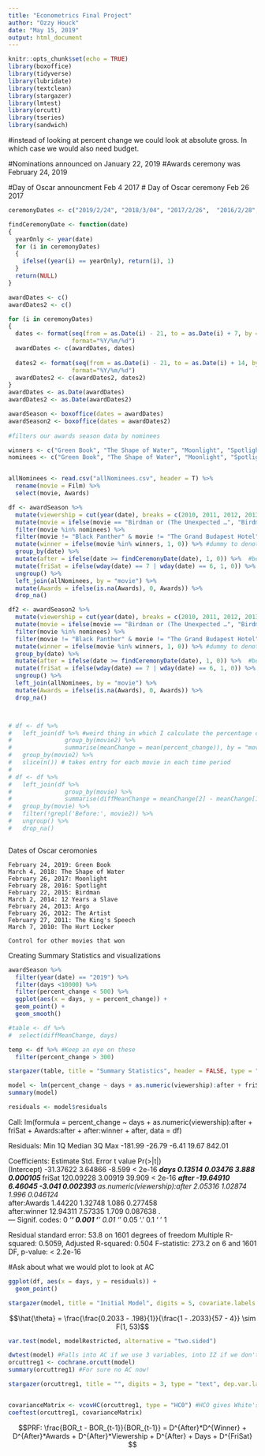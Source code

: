 ```yaml
---
title: "Econometrics Final Project"
author: "Ozzy Houck"
date: "May 15, 2019"
output: html_document
---
```


```r
knitr::opts_chunk$set(echo = TRUE)
library(boxoffice)
library(tidyverse)
library(lubridate)
library(textclean)
library(stargazer)
library(lmtest)
library(orcutt)
library(tseries)
library(sandwich)
```

#instead of looking at percent change we could look at absolute gross. In which case we would also need budget. 

#Nominations announced on January 22, 2019 
#Awards ceremony was February 24, 2019

#Day of Oscar announcment Feb 4 2017
# Day of Oscar ceremony Feb 26 2017
```r
ceremonyDates <- c("2019/2/24", "2018/3/04", "2017/2/26",  "2016/2/28","2015/2/22", "2014/3/02", "2013/2/24", "2012/2/26", "2011/2/27", "2010/3/07")

findCeremonyDate <- function(date) 
{
  yearOnly <- year(date)
  for (i in ceremonyDates)
  {
    ifelse((year(i) == yearOnly), return(i), 1)
  }
  return(NULL)
}

awardDates <- c()
awardDates2 <- c()

for (i in ceremonyDates)
{
  dates <- format(seq(from = as.Date(i) - 21, to = as.Date(i) + 7, by = "day"),
                  format="%Y/%m/%d")
  awardDates <- c(awardDates, dates)
  
  dates2 <- format(seq(from = as.Date(i) - 21, to = as.Date(i) + 14, by = "day"),
                  format="%Y/%m/%d")
  awardDates2 <- c(awardDates2, dates2)
}
awardDates <- as.Date(awardDates)
awardDates2 <- as.Date(awardDates2)

awardSeason <- boxoffice(dates = awardDates)
awardSeason2 <- boxoffice(dates = awardDates2)
 
#filters our awards season data by nominees 

winners <- c("Green Book", "The Shape of Water", "Moonlight", "Spotlight", "Birdman", "12 Years a Slave", "Argo", "The Artist", "The King’s Speech", "The Hurt Locker")
nominees <- c("Green Book", "The Shape of Water", "Moonlight", "Spotlight", "Birdman", "12 Years a Slave", "Argo", "The Artist", "The King’s Speech", "Roma", "The Favourite", "Black Panther", "A Star is Born", "BlacKkKlansman", "Bohemian Rhapsody", "Vice", "Three Billboards Outside Eb…", "Dunkirk", "Lady Bird", "Get Out", "The Post", "Darkest Hour", "Call Me by Your Name", "Phantom Thread", "La La Land", "Manchester-by-the Sea", "Hidden Figures", "Fences", "Arrival", "Hacksaw Ridge", "Hell or High Water", "Lion", "The Revenant", "The Big Short", "The Martian", "Mad Max: Fury Road", "Room", "Bridge of Spies", "Brooklyn", "American Sniper", "Boyhood", "The Grand Budapest Hotel", "The Imitation Game", "Selma", "The Theory of Everything", "Whiplash", "Gravity", "American Hustle", "Dallas Buyers Club", "Her", "Philomena", "The Wolf of Wall Street", "Captain Phillips", "Nebraska", "Lincoln", "Zero Dark Thirty", "Les Miserables", "Life of Pi", "Silver Linings Playbook", "Django Unchained", "Armour", "Beasts of the Southern Wild", "The Help", "The Descendants", "Hugo", "Midnight in Paris", "Moneyball", "The Tree of Life", "War Hoarse", "Extremely Loud and Incredib…", "127 Hours", "Black Swan", "The Fighter", "Inception", "The Kids Are All Right", "The Social Network", "Toy Story 3", "True Grit", "Winter's Bone")


allNominees <- read.csv("allNominees.csv", header = T) %>% 
  rename(movie = Film) %>% 
  select(movie, Awards)

df <- awardSeason %>%
  mutate(viewership = cut(year(date), breaks = c(2010, 2011, 2012, 2013, 2014, 2015, 2016, 2017, 2018, 2019), labels = c(37.6, 39.3, 40.3, 43.7, 36.6, 34.3, 32.9, 26.5, 29.6))) %>% 
  mutate(movie = ifelse(movie == "Birdman or (The Unexpected …", "Birdman", movie)) %>% 
  filter(movie %in% nominees) %>%  
  filter(movie != "Black Panther" & movie != "The Grand Budapest Hotel" & movie != "Get Out") %>%  #in theaters during previous award season
  mutate(winner = ifelse(movie %in% winners, 1, 0)) %>% #dummy to denote a winner
  group_by(date) %>% 
  mutate(after = ifelse(date >= findCeremonyDate(date), 1, 0)) %>%  #before or after ceremony
  mutate(friSat = ifelse(wday(date) == 7 | wday(date) == 6, 1, 0)) %>% #Mark if day is weekend
  ungroup() %>% 
  left_join(allNominees, by = "movie") %>% 
  mutate(Awards = ifelse(is.na(Awards), 0, Awards)) %>% 
  drop_na()

df2 <- awardSeason2 %>%
  mutate(viewership = cut(year(date), breaks = c(2010, 2011, 2012, 2013, 2014, 2015, 2016, 2017, 2018, 2019), labels = c(37.6, 39.3, 40.3, 43.7, 36.6, 34.3, 32.9, 26.5, 29.6))) %>% 
  mutate(movie = ifelse(movie == "Birdman or (The Unexpected …", "Birdman", movie)) %>% 
  filter(movie %in% nominees) %>%  
  filter(movie != "Black Panther" & movie != "The Grand Budapest Hotel" & movie != "Get Out") %>%  #in theaters during previous award season
  mutate(winner = ifelse(movie %in% winners, 1, 0)) %>% #dummy to denote a winner
  group_by(date) %>% 
  mutate(after = ifelse(date >= findCeremonyDate(date), 1, 0)) %>%  #before or after ceremony
  mutate(friSat = ifelse(wday(date) == 7 | wday(date) == 6, 1, 0)) %>% #Mark if day is weekend
  ungroup() %>% 
  left_join(allNominees, by = "movie") %>% 
  mutate(Awards = ifelse(is.na(Awards), 0, Awards)) %>% 
  drop_na()



# df <- df %>% 
#   left_join(df %>% #weird thing in which I calculate the percentage change for each movie in each timer period and then join those values to the big table
#               group_by(movie2) %>% 
#               summarise(meanChange = mean(percent_change)), by = "movie2") %>% 
#   group_by(movie2) %>% 
#   slice(n()) # takes entry for each movie in each time period
# 
# df <- df %>% 
#   left_join(df %>% 
#               group_by(movie) %>%
#               summarise(diffMeanChange = meanChange[2] - meanChange[1]), by = "movie") %>% 
#   group_by(movie) %>% 
#   filter(!grepl('Before:', movie2)) %>% 
#   ungroup() %>% 
#   drop_na()



```
Dates of Oscar ceromonies

	February 24, 2019: Green Book
	March 4, 2018: The Shape of Water
	February 26, 2017: Moonlight
	February 28, 2016: Spotlight
	February 22, 2015: Birdman
	March 2, 2014: 12 Years a Slave
	February 24, 2013: Argo
	February 26, 2012: The Artist
	February 27, 2011: The King's Speech
	March 7, 2010: The Hurt Locker
	
	Control for other movies that won
	
	
	
	
Creating Summary Statistics and visualizations

```r
awardSeason %>% 
  filter(year(date) == "2019") %>% 
  filter(days <10000) %>% 
  filter(percent_change < 500) %>% 
  ggplot(aes(x = days, y = percent_change)) +
  geom_point() +
  geom_smooth()

#table <- df %>%
#  select(diffMeanChange, days)

temp <- df %>% #Keep an eye on these
  filter(percent_change > 300)
```

```r
stargazer(table, title = "Summary Statistics", header = FALSE, type = "text") # Why does this not work?
```

```r
model <- lm(percent_change ~ days + as.numeric(viewership):after + friSat + Awards:after + after:winner + after, data = df)
summary(model)

residuals <- model$residuals
```

Call:
lm(formula = percent_change ~ days + as.numeric(viewership):after + 
    friSat + Awards:after + after:winner + after, data = df)

Residuals:
    Min      1Q  Median      3Q     Max 
-181.99  -26.79   -6.41   19.67  842.01 

Coefficients:
                              Estimate Std. Error t value Pr(>|t|)    
(Intercept)                  -31.37622    3.64866  -8.599  < 2e-16 ***
days                           0.13514    0.03476   3.888 0.000105 ***
friSat                       120.09228    3.00919  39.909  < 2e-16 ***
after                        -19.64910    6.46045  -3.041 0.002393 ** 
as.numeric(viewership):after   2.05316    1.02874   1.996 0.046124 *  
after:Awards                   1.44220    1.32748   1.086 0.277458    
after:winner                  12.94311    7.57335   1.709 0.087638 .  
---
Signif. codes:  0 ‘***’ 0.001 ‘**’ 0.01 ‘*’ 0.05 ‘.’ 0.1 ‘ ’ 1

Residual standard error: 53.8 on 1601 degrees of freedom
Multiple R-squared:  0.5059,	Adjusted R-squared:  0.504 
F-statistic: 273.2 on 6 and 1601 DF,  p-value: < 2.2e-16




#Ask about what we would plot to look at AC
```r
ggplot(df, aes(x = days, y = residuals)) +
  geom_point()

stargazer(model, title = "Initial Model", digits = 5, covariate.labels = c("Days in Theater", "Best Picture Winner", "Oscar Viewership"), dep.var.labels = c("Difference in Mean % BOR Change"), header = FALSE, type = "text")
```

$$\hat{\theta} = \frac{\frac{0.2033 - .198}{1}}{\frac{1 - .2033}{57 - 4}} \sim F(1, 53)$$
```r
var.test(model, modelRestricted, alternative = "two.sided")
```


```r
dwtest(model) #Falls into AC if we use 3 variables, into IZ if we don't use viewership
orcuttreg1 <- cochrane.orcutt(model)
summary(orcuttreg1) #For sure no AC now!
```


```r
stargazer(orcuttreg1, title = "", digits = 3, type = "text", dep.var.labels = c("Difference in Percent Change in Revenue"), covariate.labels = c("Best Picture Winner", "Days in Theatres", "Veiwership (millions)"), header = FALSE)


covarianceMatrix <- vcovHC(orcuttreg1, type = "HC0") #HCO gives White's estimator
coeftest(orcuttreg1, covarianceMatrix)
```
$$PRF: \frac{BOR_t - BOR_{t-1}}{BOR_{t-1}} = D^{After}*D^{Winner} + D^{After}*Awards + D^{After}*Viewership + D^{After} + Days + D^{FriSat} $$

